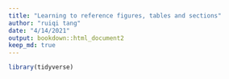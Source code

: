 ```yaml
---
title: "Learning to reference figures, tables and sections"
author: "ruiqi tang"
date: "4/14/2021"
output: bookdown::html_document2
keep_md: true
---
```


```r
library(tidyverse)
```

